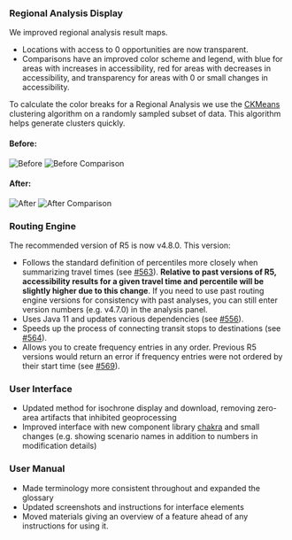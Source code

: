 ### Regional Analysis Display

We improved regional analysis result maps.

- Locations with access to 0 opportunities are now transparent.
- Comparisons have an improved color scheme and legend, with blue for areas with increases in accessibility, red for areas with decreases in accessibility, and transparency for areas with 0 or small changes in accessibility.

To calculate the color breaks for a Regional Analysis we use the [CKMeans](https://simplestatistics.org/docs/#ckmeans) clustering algorithm on a randomly sampled subset of data. This algorithm helps generate clusters quickly.

#### Before:

![Before](/img/changelog/20200210/before.jpg)
![Before Comparison](/img/changelog/20200210/comparison-before.jpg)

#### After:

![After](/img/changelog/20200210/after.jpg)
![After Comparison](/img/changelog/20200210/comparison-after.jpg)

### Routing Engine

The recommended version of R5 is now v4.8.0. This version:

- Follows the standard definition of percentiles more closely when summarizing travel times (see [#563](https://github.com/conveyal/r5/pull/563)). **Relative to past versions of R5, accessibility results for a given travel time and percentile will be slightly higher due to this change**. If you need to use past routing engine versions for consistency with past analyses, you can still enter version numbers (e.g. v4.7.0) in the analysis panel.
- Uses Java 11 and updates various dependencies (see [#556](https://github.com/conveyal/r5/pull/556)).
- Speeds up the process of connecting transit stops to destinations (see [#564](https://github.com/conveyal/r5/pull/564)).
- Allows you to create frequency entries in any order. Previous R5 versions would return an error if frequency entries were not ordered by their start time (see [#569](https://github.com/conveyal/r5/pull/569)).

### User Interface

- Updated method for isochrone display and download, removing zero-area artifacts that inhibited geoprocessing
- Improved interface with new component library [chakra](https://chakra-ui.com/) and small changes (e.g. showing scenario names in addition to numbers in modification details)

### User Manual

- Made terminology more consistent throughout and expanded the glossary
- Updated screenshots and instructions for interface elements
- Moved materials giving an overview of a feature ahead of any instructions for using it.
